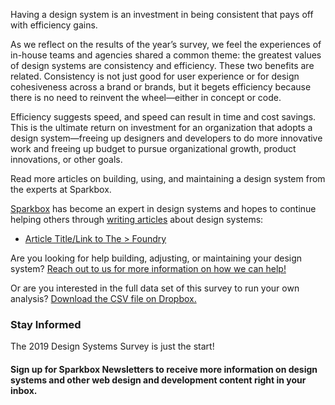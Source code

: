 
<ContentBlock>

Having a design system is an investment in being consistent that pays off with efficiency gains.

As we reflect on the results of the year’s survey, we feel the experiences of in-house teams and agencies shared a common theme: the greatest values of design systems are consistency and efficiency. These two benefits are related. Consistency is not just good for user experience or for design cohesiveness across a brand or brands, but it begets efficiency because there is no need to reinvent the wheel—either in concept or code.

Efficiency suggests speed, and speed can result in time and cost savings. This is the ultimate return on investment for an organization that adopts a design system—freeing up designers and developers to do more innovative work and freeing up budget to pursue organizational growth, product innovations, or other goals.

Read more articles on building, using, and maintaining a design system from the experts at Sparkbox.

[Sparkbox][1] has become an expert in design systems and hopes to continue helping others through [writing articles][2] about design systems:

- [Article Title/Link to The &gt; Foundry][2]

Are you looking for help building, adjusting, or maintaining your design system? [Reach out to us for more information on how we can help!][3]

Or are you interested in the full data set of this survey to run your own analysis? <a class="font-link" href="https://www.dropbox.com/s/8jkacbyvs1ginfi/2019%20Design%20Systems%20Survey%20Shared%20Results.xlsx?dl=0"><span class="font-link-text">Download the CSV file on Dropbox.</span></a>

</ContentBlock>

<HeaderBlock>

### Stay Informed

</HeaderBlock>

<ContentBlock>

The 2019 Design Systems Survey is just the start!

#### Sign up for Sparkbox Newsletters to receive more information on design systems and other web design and development content right in your inbox.

<Form />

</ContentBlock>

[1]: https://seesparkbox.com "Sparkbox Website Homepage"
[2]: https://seesparkbox.com/foundry "Sparbox Website Foundry Page"
[3]: https://seesparkbox.com/work-with-us "Sparkbox Website Work With Us Page"
[4]: http://eepurl.com/dta0D1 "Signup Form on the MailChimp Website"
